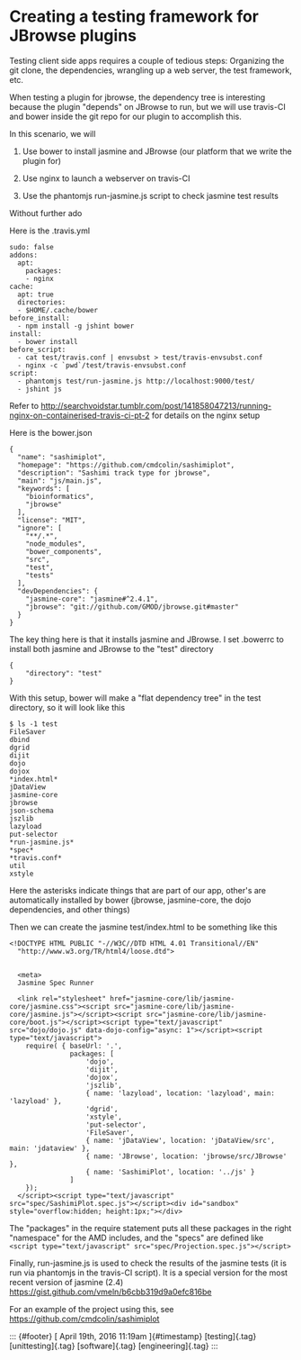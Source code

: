 Creating a testing framework for JBrowse plugins
================================================

Testing client side apps requires a couple of tedious steps: Organizing
the git clone, the dependencies, wrangling up a web server, the test
framework, etc.

When testing a plugin for jbrowse, the dependency tree is interesting
because the plugin "depends" on JBrowse to run, but we will use
travis-CI and bower inside the git repo for our plugin to accomplish
this.

In this scenario, we will

1.  Use bower to install jasmine and JBrowse (our platform that we write
    the plugin for)

2.  Use nginx to launch a webserver on travis-CI

3.  Use the phantomjs run-jasmine.js script to check jasmine test
    results

Without further ado

Here is the .travis.yml

    sudo: false
    addons:
      apt:
        packages:
        - nginx
    cache:
      apt: true
      directories:
      - $HOME/.cache/bower
    before_install:
      - npm install -g jshint bower
    install:
      - bower install
    before_script:
      - cat test/travis.conf | envsubst > test/travis-envsubst.conf
      - nginx -c `pwd`/test/travis-envsubst.conf
    script:
      - phantomjs test/run-jasmine.js http://localhost:9000/test/
      - jshint js

Refer to
<http://searchvoidstar.tumblr.com/post/141858047213/running-nginx-on-containerised-travis-ci-pt-2>
for details on the nginx setup

Here is the bower.json

    {
      "name": "sashimiplot",
      "homepage": "https://github.com/cmdcolin/sashimiplot",
      "description": "Sashimi track type for jbrowse",
      "main": "js/main.js",
      "keywords": [
        "bioinformatics",
        "jbrowse"
      ],
      "license": "MIT",
      "ignore": [
        "**/.*",
        "node_modules",
        "bower_components",
        "src",
        "test",
        "tests"
      ],
      "devDependencies": {
        "jasmine-core": "jasmine#^2.4.1",
        "jbrowse": "git://github.com/GMOD/jbrowse.git#master"
      }
    }

The key thing here is that it installs jasmine and JBrowse. I set
.bowerrc to install both jasmine and JBrowse to the "test" directory

    {
        "directory": "test"
    }

With this setup, bower will make a "flat dependency tree" in the test
directory, so it will look like this

    $ ls -1 test
    FileSaver
    dbind
    dgrid
    dijit
    dojo
    dojox
    *index.html*
    jDataView
    jasmine-core
    jbrowse
    json-schema
    jszlib
    lazyload
    put-selector
    *run-jasmine.js*
    *spec*
    *travis.conf*
    util
    xstyle

Here the asterisks indicate things that are part of our app, other's are
automatically installed by bower (jbrowse, jasmine-core, the dojo
dependencies, and other things)

Then we can create the jasmine test/index.html to be something like this

    <!DOCTYPE HTML PUBLIC "-//W3C//DTD HTML 4.01 Transitional//EN"
      "http://www.w3.org/TR/html4/loose.dtd">


      <meta>
      Jasmine Spec Runner

      <link rel="stylesheet" href="jasmine-core/lib/jasmine-core/jasmine.css"><script src="jasmine-core/lib/jasmine-core/jasmine.js"></script><script src="jasmine-core/lib/jasmine-core/boot.js"></script><script type="text/javascript" src="dojo/dojo.js" data-dojo-config="async: 1"></script><script type="text/javascript">
        require( { baseUrl: '.',
                   packages: [
                       'dojo',
                       'dijit',
                       'dojox',
                       'jszlib',
                       { name: 'lazyload', location: 'lazyload', main: 'lazyload' },
                       'dgrid',
                       'xstyle',
                       'put-selector',
                       'FileSaver',
                       { name: 'jDataView', location: 'jDataView/src', main: 'jdataview' },
                       { name: 'JBrowse', location: 'jbrowse/src/JBrowse' },
                       { name: 'SashimiPlot', location: '../js' }
                   ]
        });
      </script><script type="text/javascript" src="spec/SashimiPlot.spec.js"></script><div id="sandbox" style="overflow:hidden; height:1px;"></div>

The "packages" in the require statement puts all these packages in the
right "namespace" for the AMD includes, and the "specs" are defined like
`<script type="text/javascript" src="spec/Projection.spec.js"></script>`

Finally, run-jasmine.js is used to check the results of the jasmine
tests (it is run via phantomjs in the travis-CI script). It is a special
version for the most recent version of jasmine (2.4)
<https://gist.github.com/vmeln/b6cbb319d9a0efc816be>

For an example of the project using this, see
<https://github.com/cmdcolin/sashimiplot>

::: {#footer}
[ April 19th, 2016 11:19am ]{#timestamp} [testing]{.tag}
[unittesting]{.tag} [software]{.tag} [engineering]{.tag}
:::
